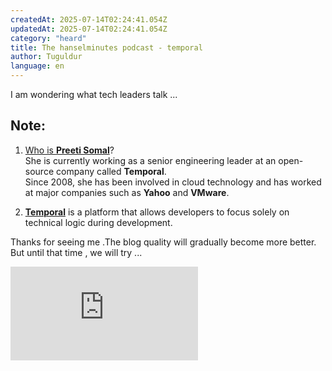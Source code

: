 ```yaml
---
createdAt: 2025-07-14T02:24:41.054Z
updatedAt: 2025-07-14T02:24:41.054Z
category: "heard"
title: The hanselminutes podcast - temporal
author: Tuguldur
language: en
---
```


I am wondering what tech leaders talk ...

## Note:

1. [Who is **Preeti Somal**](https://www.linkedin.com/in/preeti-somal-131890/)?  
   She is currently working as a senior engineering leader at an open-source company called **Temporal**.  
   Since 2008, she has been involved in cloud technology and has worked at major companies such as **Yahoo** and **VMware**.

2. [**Temporal**](https://github.com/temporalio) is a platform that allows developers to focus solely on technical logic during development.

Thanks for seeing me .The blog quality will gradually become more better. But until that time , we will try ...

<iframe
  className="
  w-full h-auto sm:h-[315px]"
  src="https://www.youtube.com/embed/EP4ZphzqqS0?si=sdyEREm3Lgv-gDIM"
  title="YouTube video player"
  frameBorder="0"
  allow="accelerometer; autoplay; clipboard-write; encrypted-media; gyroscope; picture-in-picture; web-share"
  referrerPolicy="strict-origin-when-cross-origin"
  allowFullScreen
></iframe>

